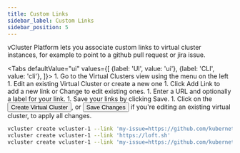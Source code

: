 ```yaml
---
title: Custom Links
sidebar_label: Custom Links
sidebar_position: 5
---
```



vCluster Platform lets you associate custom links to virtual cluster instances, for example to point to a github pull request or jira issue.

<Tabs
    defaultValue="ui"
    values={[
        {label: 'UI', value: 'ui'},
        {label: 'CLI', value: 'cli'},
    ]}>
    <TabItem value="ui">
    1. Go to the <NavStep>Virtual Clusters</NavStep> view using the menu on the left
    1. Edit an existing Virtual Cluster or create a new one
    1. Click <Label>Add Link</Label> to add a new link or <Label>Change</Label> to edit existing ones.
    1. Enter a URL and optionally a label for your link.
    1. Save your links by clicking <Label>Save</Label>.
    1. Click on the <Button>Create Virtual Cluster</Button>, or <Button>Save Changes</Button> if you're editing an existing virtual cluster, to apply all changes.
    </TabItem>
<TabItem value="cli">

```bash
vcluster create vcluster-1 --link 'my-issue=https://github.com/kubernetes/kubernetes/pull/1234'
vcluster create vcluster-1 --link 'https://loft.sh'
vcluster create vcluster-1 --link 'my-issue=https://github.com/kubernetes/kubernetes/pull/1234,documentation=https://example.com/docs'
```

</TabItem>
</Tabs>
